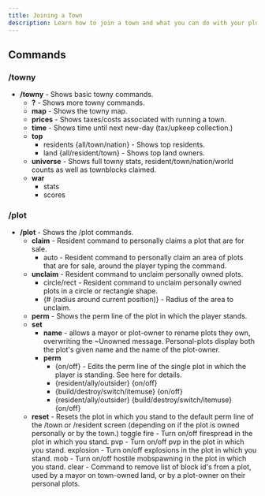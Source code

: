 ```yaml
---
title: Joining a Town
description: Learn how to join a town and what you can do with your plot.
---
```


## Commands

### /towny

- **/towny** - Shows basic towny commands.
  - **?** - Shows more towny commands.
  - **map** - Shows the towny map.
  - **prices** - Shows taxes/costs associated with running a town.
  - **time** - Shows time until next new-day (tax/upkeep collection.)
  - **top**
    - residents {all/town/nation} - Shows top residents.
    - land {all/resident/town} - Shows top land owners.
  - **universe** - Shows full towny stats, resident/town/nation/world counts as well as townblocks claimed.
  - **war**
    - stats
    - scores


### /plot

- **/plot** - Shows the /plot commands.
  - **claim** - Resident command to personally claims a plot that are for sale.
    - auto - Resident command to personally claim an area of plots that are for sale, around the player typing the command.
  - **unclaim** - Resident command to unclaim personally owned plots.
    - circle/rect - Resident command to unclaim personally owned plots in a circle or rectangle shape.
    - {# (radius around current position)} - Radius of the area to unclaim.
  - **perm** - Shows the perm line of the plot in which the player stands.
  - **set**
    - **name** - allows a mayor or plot-owner to rename plots they own, overwriting the ~Unowned message. Personal-plots display both the plot's given name and the name of the plot-owner.
    - **perm**
      - {on/off} - Edits the perm line of the single plot in which the player is standing. See here for details.
      - {resident/ally/outsider} {on/off}
      - {build/destroy/switch/itemuse} {on/off}
      - {resident/ally/outsider} {build/destroy/switch/itemuse} {on/off}
  - **reset** - Resets the plot in which you stand to the default perm line of the /town or /resident screen (depending on if the plot is owned personally or by the town.)
toggle
fire - Turn on/off firespread in the plot in which you stand.
pvp - Turn on/off pvp in the plot in which you stand.
explosion - Turn on/off explosions in the plot in which you stand.
mob - Turn on/off hostile mobspawning in the plot in which you stand.
clear - Command to remove list of block id's from a plot, used by a mayor on town-owned land, or by a plot-owner on their personal plots.

